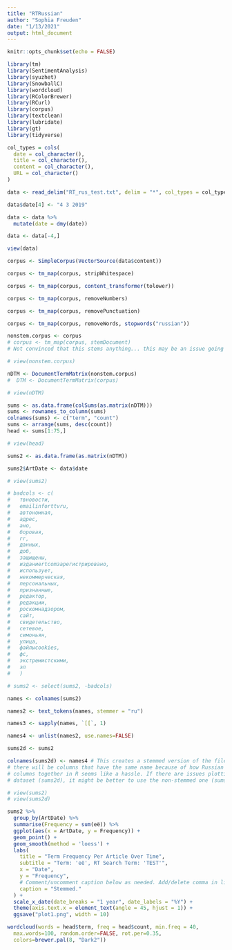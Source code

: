 ```yaml
---
title: "RTRussian"
author: "Sophia Freuden"
date: "1/13/2021"
output: html_document
---
```


```r
knitr::opts_chunk$set(echo = FALSE)
```

```r
library(tm)
library(SentimentAnalysis)
library(syuzhet)
library(SnowballC)
library(wordcloud)
library(RColorBrewer)
library(RCurl)
library(corpus)
library(textclean)
library(lubridate)
library(gt)
library(tidyverse)
```

```r
col_types = cols(
  date = col_character(),
  title = col_character(),
  content = col_character(),
  URL = col_character()
)

data <- read_delim("RT_rus_test.txt", delim = "*", col_types = col_types)

data$date[4] <- "4 3 2019"

data <- data %>%
  mutate(date = dmy(date))

data <- data[-4,]
```

```r
view(data)
```

```r
corpus <- SimpleCorpus(VectorSource(data$content))
```

```r
corpus <- tm_map(corpus, stripWhitespace)

corpus <- tm_map(corpus, content_transformer(tolower))

corpus <- tm_map(corpus, removeNumbers)

corpus <- tm_map(corpus, removePunctuation)

corpus <- tm_map(corpus, removeWords, stopwords("russian"))
```

```r
nonstem.corpus <- corpus
# corpus <- tm_map(corpus, stemDocument)
# Not convinced that this stems anything... this may be an issue going forward.

# view(nonstem.corpus)
```

```r
nDTM <- DocumentTermMatrix(nonstem.corpus)
#  DTM <- DocumentTermMatrix(corpus)

# view(nDTM)
```

```r
sums <- as.data.frame(colSums(as.matrix(nDTM)))
sums <- rownames_to_column(sums) 
colnames(sums) <- c("term", "count")
sums <- arrange(sums, desc(count))
head <- sums[1:75,]

# view(head)

sums2 <- as.data.frame(as.matrix(nDTM))
```

```r
sums2$ArtDate <- data$date

# view(sums2)

# badcols <- c(
#   твновости,
#   emailinforttvru,
#   автономная,
#   адрес,
#   ано,
#   боровая,
#   гг,
#   данных,
#   доб,
#   защищены,
#   изданиеrtcomзарегистрировано,
#   использует,
#   некоммерческая,
#   персональных,
#   признанные,
#   редактор,
#   редакции,
#   роскомнадзором,
#   сайт,
#   свидетельство,
#   сетевое,
#   симоньян,
#   улица,
#   файлыcookies,
#   фс,
#   экстремистскими,
#   эл
#   )

# sums2 <- select(sums2, -badcols)
```

```r
names <- colnames(sums2)

names2 <- text_tokens(names, stemmer = "ru")

names3 <- sapply(names, `[[`, 1)

names4 <- unlist(names2, use.names=FALSE)

sums2d <- sums2

colnames(sums2d) <- names4 # This creates a stemmed version of the file. Unfortunately,
# there will be columns that have the same name because of how Russian works. Adding these
# columns together in R seems like a hassle. If there are issues plotting with the stemmed
# dataset (sums2d), it might be better to use the non-stemmed one (sums2).

# view(sums2)
# view(sums2d)
```

```r
sums2 %>%
  group_by(ArtDate) %>% 
  summarise(Frequency = sum(её)) %>%
  ggplot(aes(x = ArtDate, y = Frequency)) +
  geom_point() +
  geom_smooth(method = 'loess') +
  labs(
    title = "Term Frequency Per Article Over Time",
    subtitle = "Term: 'её', RT Search Term: 'TEST'",
    x = "Date",
    y = "Frequency",
    # Comment/uncomment caption below as needed. Add/delete comma in line above, too.
    caption = "Stemmed."
  ) +
  scale_x_date(date_breaks = "1 year", date_labels = "%Y") +
  theme(axis.text.x = element_text(angle = 45, hjust = 1)) +
  ggsave("plot1.png", width = 10)
```

```r
wordcloud(words = head$term, freq = head$count, min.freq = 40,
  max.words=100, random.order=FALSE, rot.per=0.35, 
  colors=brewer.pal(8, "Dark2"))
```


